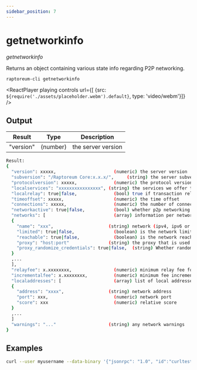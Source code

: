 ```yaml
---
sidebar_position: 7
---
```


# getnetworkinfo

*getnetworkinfo*

Returns an object containing various state info regarding P2P networking.

`raptoreum-cli getnetworkinfo `

<ReactPlayer playing controls url={[
    {src: `${require('./assets/placeholder.webm').default}`, type: 'video/webm'}]} />


## Output

| Result | Type | Description |
|--|--|--|
| "version" | (number) | the server version |

```bash
Result:
{
  "version": xxxxx,                      (numeric) the server version
  "subversion": "/Raptoreum Core:x.x.x/",     (string) the server subversion string
  "protocolversion": xxxxx,              (numeric) the protocol version
  "localservices": "xxxxxxxxxxxxxxxx", (string) the services we offer to the network
  "localrelay": true|false,              (bool) true if transaction relay is requested from peers
  "timeoffset": xxxxx,                   (numeric) the time offset
  "connections": xxxxx,                  (numeric) the number of connections
  "networkactive": true|false,           (bool) whether p2p networking is enabled
  "networks": [                          (array) information per network
  {
    "name": "xxx",                     (string) network (ipv4, ipv6 or onion)
    "limited": true|false,               (boolean) is the network limited using -onlynet?
    "reachable": true|false,             (boolean) is the network reachable?
    "proxy": "host:port"               (string) the proxy that is used for this network, or empty if none
    "proxy_randomize_credentials": true|false,  (string) Whether randomized credentials are used
  }
  ,...
  ],
  "relayfee": x.xxxxxxxx,                (numeric) minimum relay fee for transactions in RTM/kB
  "incrementalfee": x.xxxxxxxx,          (numeric) minimum fee increment for mempool limiting or BIP 125 replacement in RTM/kB
  "localaddresses": [                    (array) list of local addresses
  {
    "address": "xxxx",                 (string) network address
    "port": xxx,                         (numeric) network port
    "score": xxx                         (numeric) relative score
  }
  ,...
  ]
  "warnings": "..."                    (string) any network warnings
}
```


## Examples

```bash
curl --user myusername --data-binary '{"jsonrpc": "1.0", "id":"curltest", "method": "getnetworkinfo", "params": [] }' -H 'content-type: text/plain;' http://127.0.0.1:9998/
```

